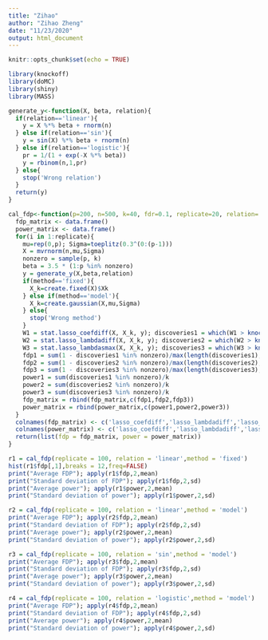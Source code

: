 ```yaml
---
title: "Zihao"
author: "Zihao Zheng"
date: "11/23/2020"
output: html_document
---
```


```r
knitr::opts_chunk$set(echo = TRUE)
```

```r
library(knockoff)
library(doMC)
library(shiny)
library(MASS)
```


```r
generate_y<-function(X, beta, relation){
  if(relation=='linear'){
    y = X %*% beta + rnorm(n)
  } else if(relation=='sin'){
    y = sin(X) %*% beta + rnorm(n)
  } else if(relation=='logistic'){
    pr = 1/(1 + exp(-X %*% beta))
    y = rbinom(n,1,pr)
  } else{
    stop('Wrong relation')
  }
  return(y)
}
```


```r
cal_fdp<-function(p=200, n=500, k=40, fdr=0.1, replicate=20, relation='linear', method='fixed'){
  fdp_matrix <- data.frame()
  power_matrix <- data.frame()
  for(i in 1:replicate){
    mu=rep(0,p); Sigma=toeplitz(0.3^(0:(p-1)))
    X = mvrnorm(n,mu,Sigma)
    nonzero = sample(p, k)
    beta = 3.5 * (1:p %in% nonzero)
    y = generate_y(X,beta,relation)
    if(method=='fixed'){
      X_k=create.fixed(X)$Xk
    } else if(method=='model'){
      X_k=create.gaussian(X,mu,Sigma)
    } else{
      stop('Wrong method')
    }
    W1 = stat.lasso_coefdiff(X, X_k, y); discoveries1 = which(W1 > knockoff.threshold(W1, fdr))
    W2 = stat.lasso_lambdadiff(X, X_k, y); discoveries2 = which(W2 > knockoff.threshold(W2, fdr))
    W3 = stat.lasso_lambdasmax(X, X_k, y); discoveries3 = which(W3 > knockoff.threshold(W3, fdr))
    fdp1 = sum(1 - discoveries1 %in% nonzero)/max(length(discoveries1),1)
    fdp2 = sum(1 - discoveries2 %in% nonzero)/max(length(discoveries2),1)
    fdp3 = sum(1 - discoveries3 %in% nonzero)/max(length(discoveries3),1)
    power1 = sum(discoveries1 %in% nonzero)/k
    power2 = sum(discoveries2 %in% nonzero)/k
    power3 = sum(discoveries3 %in% nonzero)/k
    fdp_matrix = rbind(fdp_matrix,c(fdp1,fdp2,fdp3))
    power_matrix = rbind(power_matrix,c(power1,power2,power3))
  }
  colnames(fdp_matrix) <- c('lasso_coefdiff','lasso_lambdadiff','lasso_lambdasmax')
  colnames(power_matrix) <- c('lasso_coefdiff','lasso_lambdadiff','lasso_lambdasmax')
  return(list(fdp = fdp_matrix, power = power_matrix))
}
```


```r
r1 = cal_fdp(replicate = 100, relation = 'linear',method = 'fixed')
hist(r1$fdp[,1],breaks = 12,freq=FALSE)
print("Average FDP"); apply(r1$fdp,2,mean)
print("Standard deviation of FDP"); apply(r1$fdp,2,sd)
print("Average power"); apply(r1$power,2,mean)
print("Standard deviation of power"); apply(r1$power,2,sd)
```

```r
r2 = cal_fdp(replicate = 100, relation = 'linear',method = 'model')
print("Average FDP"); apply(r2$fdp,2,mean)
print("Standard deviation of FDP"); apply(r2$fdp,2,sd)
print("Average power"); apply(r2$power,2,mean)
print("Standard deviation of power"); apply(r2$power,2,sd)
```

```r
r3 = cal_fdp(replicate = 100, relation = 'sin',method = 'model')
print("Average FDP"); apply(r3$fdp,2,mean)
print("Standard deviation of FDP"); apply(r3$fdp,2,sd)
print("Average power"); apply(r3$power,2,mean)
print("Standard deviation of power"); apply(r3$power,2,sd)
```

```r
r4 = cal_fdp(replicate = 100, relation = 'logistic',method = 'model')
print("Average FDP"); apply(r4$fdp,2,mean)
print("Standard deviation of FDP"); apply(r4$fdp,2,sd)
print("Average power"); apply(r4$power,2,mean)
print("Standard deviation of power"); apply(r4$power,2,sd)
```